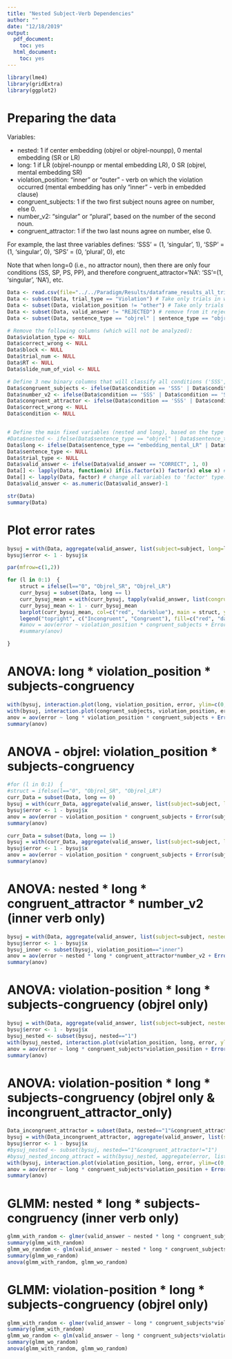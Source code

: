 ```yaml
---
title: "Nested Subject-Verb Dependencies"
author: ""
date: "12/18/2019"
output:
  pdf_document:
    toc: yes
  html_document:
    toc: yes
---
```



```r
library(lme4)
library(gridExtra)
library(ggplot2)
```


# Preparing the data
Variables:

- nested:              1 if center embedding (objrel or objrel-nounpp), 0 mental embedding (SR or LR)
- long:                1 if LR (objrel-nounpp or mental embedding LR), 0 SR (objrel, mental embedding SR)
- violation_position:  "inner" or "outer" - verb on which the violation occurred (mental embedding has only "inner" - verb in embedded clause)
- congruent_subjects:  1 if the two first subject nouns agree on number, else 0.
- number_v2:           "singular" or "plural", based on the number of the second noun.
- congruent_attractor: 1 if the two last nouns agree on number, else 0.

For example, the last three variables defines: 'SSS' = (1, 'singular', 1), 'SSP' = (1, 'singular', 0), 'SPS' = (0, 'plural', 0), etc

Note that when long=0 (i.e., no attractor noun), then there are only four conditions (SS, SP, PS, PP), and therefore congruent_attractor='NA': 'SS'=(1, 'singular', 'NA'), etc.

```r
Data <- read.csv(file="../../Paradigm/Results/dataframe_results_all_trials.csv", header=TRUE, sep=",") # Load data
Data <- subset(Data, trial_type == "Violation") # Take only trials in which there was a violation
Data <- subset(Data, violation_position != "other") # Take only trials in which the violation was on the first or second verb (but not on nouns (fillers)).
Data <- subset(Data, valid_answer != "REJECTED") # remove from it rejected trials (in which subject didn't confirm - see py script)
Data <- subset(Data, sentence_type == "objrel" | sentence_type == "objrel_nounpp") # remove from it rejected trials (in which subject didn't confirm - see py script)

# Remove the following columns (which will not be analyzed):
Data$violation_type <- NULL 
Data$correct_wrong <- NULL
Data$block <- NULL
Data$trial_num <- NULL
Data$RT <- NULL
Data$slide_num_of_viol <- NULL

# Define 3 new binary columns that will classify all conditions ('SSS', 'SSP', 'SPS'...) based on whether the nouns agree on number.
Data$congruent_subjects <- ifelse(Data$condition == 'SSS' | Data$condition == 'SSP' | Data$condition == 'PPP' | Data$condition == 'PPS' | Data$condition == 'SS' | Data$condition == 'PP', 1, 0)
Data$number_v2 <- ifelse(Data$condition == 'SSS' | Data$condition == 'SSP' | Data$condition == 'PSS' | Data$condition == 'PSP' | Data$condition == 'PS',  "singular", "plural")
Data$congruent_attractor <- ifelse(Data$condition == 'SSS' | Data$condition == 'PSS' | Data$condition == 'SPP' | Data$condition == 'PPP', 1, ifelse(Data$condition == 'SSP' | Data$condition == 'SPS' | Data$condition == 'PSP' | Data$condition == 'PPS', 0, "NA"))
Data$correct_wrong <- NULL
Data$condition <- NULL


# Define the main fixed variables (nested and long), based on the type of syntactic structure. 
#Data$nested <- ifelse(Data$sentence_type == "objrel" | Data$sentence_type == "objrel_nounpp", 1, 0)
Data$long <- ifelse(Data$sentence_type == "embedding_mental_LR" | Data$sentence_type == "objrel_nounpp", 1, 0)
Data$sentence_type <- NULL
Data$trial_type <- NULL
Data$valid_answer <- ifelse(Data$valid_answer == "CORRECT", 1, 0)
Data[] <- lapply(Data, function(x) if(is.factor(x)) factor(x) else x) # Remove all empty level in dataframe.
Data[] <- lapply(Data, factor) # change all variables to 'factor' type.
Data$valid_answer <- as.numeric(Data$valid_answer)-1

str(Data)
summary(Data)
```

# Plot error rates
```r
bysuj = with(Data, aggregate(valid_answer, list(subject=subject, long=long, violation_position=violation_position, congruent_subjects=congruent_subjects), mean))
bysuj$error <- 1 - bysuj$x

par(mfrow=c(1,2))

for (l in 0:1)  {
    struct = ifelse(l=="0", "Objrel_SR", "Objrel_LR")
    curr_bysuj = subset(Data, long == l)
    curr_bysuj_mean = with(curr_bysuj, tapply(valid_answer, list(congruent_subjects=congruent_subjects, violation_position=violation_position), mean))
    curr_bysuj_mean <- 1 - curr_bysuj_mean
    barplot(curr_bysuj_mean, col=c("red", "darkblue"), main = struct, ylim=c(0,0.6), names.arg = c("Inner", "Outer"), xpd = FALSE, beside=TRUE)
    legend("topright", c("Incongruent", "Congruent"), fill=c("red", "darkblue"))
    #anov = aov(error ~ violation_position * congruent_subjects + Error(subject/(violation_position*congruent_subjects)), data=bysuj)
    #summary(anov)

}
```

# ANOVA: long * violation_position * subjects-congruency
```r
with(bysuj, interaction.plot(long, violation_position, error, ylim=c(0, 0.5)))
with(bysuj, interaction.plot(congruent_subjects, violation_position, error, ylim=c(0, 0.5)))
anov = aov(error ~ long * violation_position * congruent_subjects + Error(subject/(long*violation_position*congruent_subjects)), data=bysuj)#, subset=violation_position=="inner")
summary(anov)
```

# ANOVA - objrel: violation_position * subjects-congruency
```r
#for (l in 0:1)  {
#struct = ifelse(l=="0", "Objrel_SR", "Objrel_LR")
curr_Data = subset(Data, long == 0)
bysuj = with(curr_Data, aggregate(valid_answer, list(subject=subject, long=long, violation_position=violation_position, congruent_subjects=congruent_subjects), mean))
bysuj$error <- 1 - bysuj$x
anov = aov(error ~ violation_position * congruent_subjects + Error(subject/(violation_position*congruent_subjects)), data=bysuj)
summary(anov)

curr_Data = subset(Data, long == 1)
bysuj = with(curr_Data, aggregate(valid_answer, list(subject=subject, long=long, violation_position=violation_position, congruent_subjects=congruent_subjects), mean))
bysuj$error <- 1 - bysuj$x
anov = aov(error ~ violation_position * congruent_subjects + Error(subject/(violation_position*congruent_subjects)), data=bysuj)
summary(anov)


```


# ANOVA: nested * long * congruent_attractor * number_v2 (inner verb only)
```r
bysuj = with(Data, aggregate(valid_answer, list(subject=subject, nested=nested, long=long, violation_position=violation_position, congruent_attractor=congruent_attractor, number_v2=number_v2), mean))
bysuj$error <- 1 - bysuj$x
bysuj_inner <- subset(bysuj, violation_position=="inner")
anov = aov(error ~ nested * long * congruent_attractor*number_v2 + Error(subject/(nested*long*congruent_attractor*number_v2)), data=bysuj_inner)
summary(anov)
```
# ANOVA: violation-position * long * subjects-congruency (objrel only)
```r
bysuj = with(Data, aggregate(valid_answer, list(subject=subject, nested=nested, long=long, violation_position=violation_position, congruent_subjects=congruent_subjects), mean))
bysuj$error <- 1 - bysuj$x
bysuj_nested <- subset(bysuj, nested=="1")
with(bysuj_nested, interaction.plot(violation_position, long, error, ylim=c(0, 0.5)))
anov = aov(error ~ long * congruent_subjects*violation_position + Error(subject/(long*congruent_subjects*violation_position)), data=bysuj_nested)#, subset=nested=="1")
summary(anov)
```


# ANOVA: violation-position * long * subjects-congruency (objrel only & incongruent_attractor_only)
```r
Data_incongruent_attractor = subset(Data, nested=="1"&congruent_attractor!="0")
bysuj = with(Data_incongruent_attractor, aggregate(valid_answer, list(subject=subject, nested=nested, long=long, violation_position=violation_position, congruent_subjects=congruent_subjects), mean))
bysuj$error <- 1 - bysuj$x
#bysuj_nested <- subset(bysuj, nested=="1"&congruent_attractor!="1")
#bysuj_nested_incong_attract = with(bysuj_nested, aggregate(error, list(subject=subject, nested=nested, long=long, violation_position=violation_position, congruent_subjects=congruent_subjects), mean))
with(bysuj, interaction.plot(violation_position, long, error, ylim=c(0, 0.5)))
anov = aov(error ~ long * congruent_subjects*violation_position + Error(subject/(long*congruent_subjects*violation_position)), data=bysuj)
summary(anov)
```


# GLMM: nested * long * subjects-congruency (inner verb only)
```r
glmm_with_random <- glmer(valid_answer ~ nested * long * congruent_subjects + (1 | subject), data=Data, family="binomial")
summary(glmm_with_random)
glmm_wo_random <- glm(valid_answer ~ nested * long * congruent_subjects, data=Data, family="binomial")
summary(glmm_wo_random)
anova(glmm_with_random, glmm_wo_random)
```

# GLMM: violation-position * long * subjects-congruency (objrel only)
```r
glmm_with_random <- glmer(valid_answer ~ long * congruent_subjects*violation_position + (1 | subject), data=Data, family="binomial")
summary(glmm_with_random)
glmm_wo_random <- glm(valid_answer ~ long * congruent_subjects*violation_position, data=Data, family="binomial")
summary(glmm_wo_random)
anova(glmm_with_random, glmm_wo_random)

```